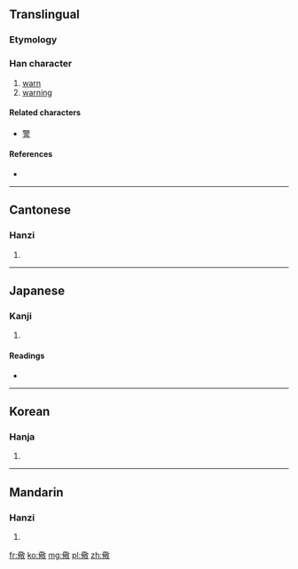 {{also|警}}
==Translingual==

===Etymology===
{{Han compound|人|敬|alt1=亻}}

===Han character===
{{Han char|rn=9|rad=人|as=13|sn=15|four=2824<sub>0</sub>|canj=人廿口大 (OTRK)}}

# [[warn]]
# [[warning]]

====Related characters====
{{rfc-header|Related characters|lang=mul}}
* [[警]]

====References====
* {{Han ref|kx=0119.090|dkj=01187|dj=0252.080|hdz=10217.130|uh=5106|ud=20742|bh=E4EA|bd=58602}}

----

==Cantonese==

===Hanzi===
{{yue-hanzi|jyut=|y=ging2}}

# {{defn|lang=yue|sort=人13}}

----

==Japanese==

===Kanji===
{{ja-kanji|grade=|rs=人13}}

# {{defn|lang=ja|sort=人13}}

====Readings====
* {{ja-readings|on=[[けい]] (kei), [[しょう]] (shō)|kun=[[いましめる]] (imashimeru)}}

----

==Korean==

===Hanja===
{{ko-hanja|hangeul=경|rv=gyeong|mr=kyŏng}}

# {{defn|lang=ko|sort=人13}}

----

==Mandarin==

===Hanzi===
{{cmn-hanzi|pin=[[jǐng]] ([[jing3]]), [[yáo]] ([[yao2]])|wg=ching<sup>3</sup>, yao<sup>2</sup>}}

# {{defn|lang=cmn|sort=人13}}

[[fr:儆]]
[[ko:儆]]
[[mg:儆]]
[[pl:儆]]
[[zh:儆]]
